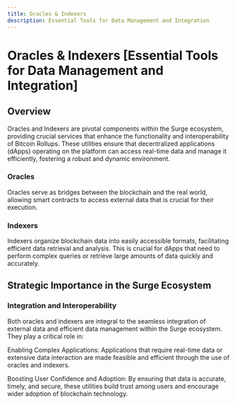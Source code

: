 ```yaml
---
title: Oracles & Indexers
description: Essential Tools for Data Management and Integration
---
```


# Oracles & Indexers [Essential Tools for Data Management and Integration]

## Overview

Oracles and Indexers are pivotal components within the Surge ecosystem, providing crucial services that enhance the functionality and interoperability of Bitcoin Rollups. These utilities ensure that decentralized applications (dApps) operating on the platform can access real-time data and manage it efficiently, fostering a robust and dynamic environment.

### Oracles

Oracles serve as bridges between the blockchain and the real world, allowing smart contracts to access external data that is crucial for their execution.

### Indexers

Indexers organize blockchain data into easily accessible formats, facilitating efficient data retrieval and analysis. This is crucial for dApps that need to perform complex queries or retrieve large amounts of data quickly and accurately.

## Strategic Importance in the Surge Ecosystem

### Integration and Interoperability

Both oracles and indexers are integral to the seamless integration of external data and efficient data management within the Surge ecosystem. They play a critical role in:

Enabling Complex Applications: Applications that require real-time data or extensive data interaction are made feasible and efficient through the use of oracles and indexers.

Boosting User Confidence and Adoption: By ensuring that data is accurate, timely, and secure, these utilities build trust among users and encourage wider adoption of blockchain technology.
